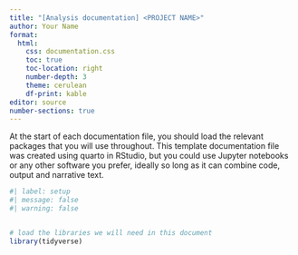 ```yaml
---
title: "[Analysis documentation] <PROJECT NAME>"
author: Your Name
format: 
  html:
    css: documentation.css
    toc: true
    toc-location: right
    number-depth: 3
    theme: cerulean
    df-print: kable
editor: source
number-sections: true
---
```


At the start of each documentation file, you should load the relevant packages that you will use throughout. This template documentation file was created using quarto in RStudio, but you could use Jupyter notebooks or any other software you prefer, ideally so long as it can combine code, output and narrative text.


```r
#| label: setup
#| message: false
#| warning: false


# load the libraries we will need in this document
library(tidyverse)
```


